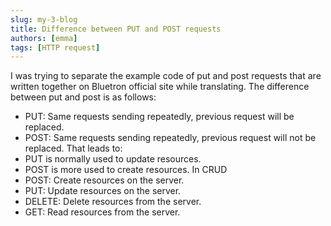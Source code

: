 ```yaml
---
slug: my-3-blog
title: Difference between PUT and POST requests
authors: [emma]
tags: [HTTP request]
---
```


I was trying to separate the example code of put and post requests that are written together on Bluetron official site while translating.
The difference between put and post is as follows:
- PUT: Same requests sending repeatedly, previous request will be replaced.
- POST: Same requests sending repeatedly, previous request will not be replaced.
That leads to:
- PUT is normally used to update resources.
- POST is more used to create resources.
In CRUD
- POST: Create resources on the server.
- PUT: Update resources on the server.
- DELETE: Delete resources from the server.
- GET: Read resources from the server.

